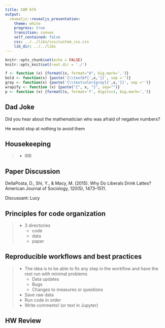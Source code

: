 ```yaml
---
title: COM 674
output: 
  revealjs::revealjs_presentation:
    theme: white
    progress: true
    transition: convex
    self_contained: false
    css: ../../libs/css/custom_css.css
    lib_dir: ../../libs
---
```


```r
knitr::opts_chunk$set(echo = FALSE)
knitr::opts_knit$set(root.dir = './')

f <- function (x) {formatC(x, format="d", big.mark=',')}
bold <- function(x) {paste('{\\textbf{',x,'}}', sep ='')}
gray <- function(x) {paste('{\\textcolor{gray}{',x,'}}', sep ='')}
wrapify <- function (x) {paste("{", x, "}", sep="")}
p <- function (x) {formatC(x, format='f', digits=1, big.mark=',')}
```

## Dad Joke

Did you hear about the mathematician who was afraid of negative numbers?

<span class='fragment'>
He would stop at nothing to avoid them
</span>

## Housekeeping

> - IRB

## Paper Discussion

DellaPosta, D., Shi, Y., & Macy, M. (2015). Why Do Liberals Drink Lattes? American Journal of Sociology, 120(5), 1473–1511.

Discussant: Lucy


## Principles for code organization

> - 3 directories
>	- code
>	- data
>	- paper


## Reproducible workflows and best practices

> - The idea is to be able to fix any step in the workflow and have the rest run with minimal problems
>	- Data updates
>	- Bugs
>	- Changes to measures or questions
> - Save raw data
> - Run code in order
> - Write comments! (or text in Jupyter)


## HW Review

